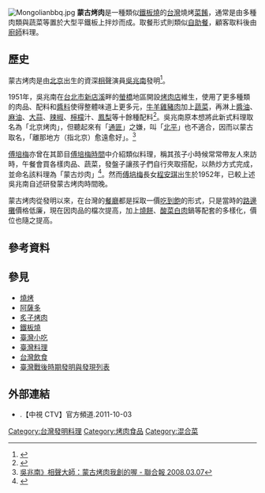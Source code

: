 {{refimprove|time=2010-08-16T01:11:29+00:00}}
{{distinguish|蒙古牛肉|成吉思汗羊肉}}
{{about||北京的一種與之相關的菜餚|炙子烤肉}}
[[Image:Mongolianbbq.jpg|thumb]]
'''蒙古烤肉'''是一種類似[[鐵板燒|鐵板燒]]的[[台灣|台灣]]燒烤[[菜餚|菜餚]]，通常是由多種肉類與蔬菜等置於大型平鐵板上拌炒而成。取餐形式則類似[[自助餐|自助餐]]，顧客取料後由[[廚師|廚師]]料理。

==歷史==
蒙古烤肉是由[[北京|北京]]出生的資深[[相聲|相聲]]演員[[吳兆南|吳兆南]]發明<ref>{{cite web|url=http://www.worldjournal.com/view/full_news/18855778/article-%E8%92%99%E5%8F%A4%E7%83%A4%E8%82%89--%E5%A4%96%E4%B8%80%E7%AB%A0?instance=iNews|title=蒙古烤肉 外一章|author=焦桐|date=2012-06-08|publisher=世界新聞網|language=zh|accessdate=2013-12-08|deadurl=yes|archiveurl=https://archive.is/20131208104139/http://www.worldjournal.com/view/full_news/18855778/article-%E8%92%99%E5%8F%A4%E7%83%A4%E8%82%89--%E5%A4%96%E4%B8%80%E7%AB%A0?instance=iNews|archivedate=2013-12-08}}</ref>。

1951年，吳兆南在[[台北市|台北市]][[新店溪|新店溪]]畔的[[螢橋|螢橋]]地區開設[[烤肉店|烤肉店]]維生，使用了更多種類的肉品、配料和[[醬料|醬料]]使得整體味道上更多元，[[牛肉|牛]][[羊肉|羊]][[雞肉|雞]][[豬肉|豬]][[肉類食物|肉]]加上[[蔬菜|蔬菜]]，再淋上[[醬油|醬油]]、[[麻油|麻油]]、[[大蒜|大蒜]]、[[辣椒|辣椒]]、[[檸檬|檸檬]]汁、[[鳳梨|鳳梨]]等十餘種配料<ref>{{Cite web |url=http://www.nownews.com/2011/10/04/327-2746781.htm |title=蒙古找不到「蒙古烤肉」　台灣獨有美食 |access-date=2016-09-07 |archive-url=https://web.archive.org/web/20120106191149/http://www.nownews.com/2011/10/04/327-2746781.htm |archive-date=2012-01-06 |dead-url=yes }}</ref>。吳兆南原本想將此新式料理取名為「北京烤肉」，但聽起來有「[[匪諜|通匪]]」之嫌，叫「[[北平|北平]]」也不適合，因而以蒙古取名，「離那地方（指北京）愈遠愈好」。<ref>[http://humorous.idv.tw/phpbb/viewtopic.php?f=76&t=3596 吳兆南》相聲大師：蒙古烤肉我創的喔 - 聯合報 2008.03.07]{{Dead link}}</ref>

[[傅培梅|傅培梅]]亦曾在其節目[[傅培梅時間|傅培梅時間]]中介紹類似料理，稱其孩子小時候常常帶友人來訪時，午餐會買各樣肉品、蔬菜，發盤子讓孩子們自行夾取搭配，以熱炒方式完成，並命名該料理為「蒙古炒肉」<ref>{{cite web|url=https://www.youtube.com/watch?v=Dk9tajNOER8|title=傅培梅時間 - 蒙古炒肉|publisher=TTV 台視官方頻道 TTV Official Channel
}}</ref>。然而[[傅培梅|傅培梅]]長女[[程安琪|程安琪]]出生於1952年，已較上述吳兆南自述研發蒙古烤肉時間晚。

蒙古烤肉從發明以來，在台灣的[[餐廳|餐廳]]都是採取一價[[吃到飽|吃到飽]]的形式，只是當時的[[路邊攤|路邊攤]]價格低廉，現在因肉品的檔次提高，加上[[燒餅|燒餅]]、[[酸菜|酸菜]][[白肉|白肉]]鍋等配套的多樣化，價位也隨之提高。

==參考資料==
{{Reflist}}

==參見==
* [[燒烤|燒烤]]
* [[阿薩多|阿薩多]]
* [[炙子烤肉|炙子烤肉]]
* [[鐵板燒|鐵板燒]]
* [[臺灣小吃|臺灣小吃]]
* [[臺灣料理|臺灣料理]]
* [[台灣飲食|台灣飲食]]
* [[臺灣戰後時期發明與發現列表|臺灣戰後時期發明與發現列表]]

== 外部連結 ==
* {{youtube|rJHnKBXJIRw|中視新聞【蒙古烤肉元代傳？ 吳兆南自創品牌】}}.【中視 CTV】官方頻道.2011-10-03

[[Category:台灣發明料理|Category:台灣發明料理]]
[[Category:烤肉食品|Category:烤肉食品]]
[[Category:混合菜|Category:混合菜]]
